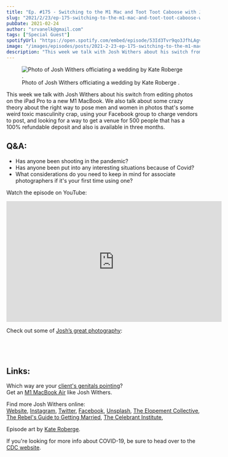 ```yaml
---
title: "Ep. #175 - Switching to the M1 Mac and Toot Toot Caboose with Josh Withers"
slug: "2021/2/23/ep-175-switching-to-the-m1-mac-and-toot-toot-caboose-with-josh-withers"
pubDate: 2021-02-24
author: "srvanelk@gmail.com"
tags: ["Special Guest"]
spotifyUrl: "https://open.spotify.com/embed/episode/53Id3Tvr9qo3JfhLAgvFX0?utm_source=generator"
image: "/images/episodes/posts/2021-2-23-ep-175-switching-to-the-m1-mac-and-toot-toot-caboose-with-josh-withers/KRP_Annaleise_Jarrod-69.webp"
description: "This week we talk with Josh Withers about his switch from editing photos on the iPad Pro to a new M1 MacBook. We also talk about some crazy theory about the right way to pose men and women in photos that's some weird toxic masculinity crap, using your Facebook group to charge vendors to post, and looking for a way to get a venue for 500 people that has a 100% refundable deposit and also is available in three months."
---
```


<figure>
  <img src="/images/episodes/posts/2021-2-23-ep-175-switching-to-the-m1-mac-and-toot-toot-caboose-with-josh-withers/KRP_Annaleise_Jarrod-69.webp" alt=" Photo of Josh Withers officiating a wedding by  Kate Roberge . " />
  <figcaption>Photo of Josh Withers officiating a wedding by  Kate Roberge .</figcaption>
</figure>
<SpotifyEmbed
  spotifyUrl={frontmatter.spotifyUrl}
  coverImage={frontmatter.image}
  coverAlt={frontmatter.title}
  title="Wedding Photo Hangover"
  subtitle="Tap to load this episode"
/>

This week we talk with Josh Withers about his switch from editing photos on the iPad Pro to a new M1 MacBook. We also talk about some crazy theory about the right way to pose men and women in photos that's some weird toxic masculinity crap, using your Facebook group to charge vendors to post, and looking for a way to get a venue for 500 people that has a 100% refundable deposit and also is available in three months.

## Q&A:
- Has anyone been shooting in the pandemic?
- Has anyone been put into any interesting situations because of Covid?
- What considerations do you need to keep in mind for associate photographers if it's your first time using one?

Watch the episode on YouTube:
<iframe width="560" height="315" src="https://www.youtube.com/embed/AIc3Mz9ZGi8?si=m2qWjdopiLMiCJqe" title="YouTube video player" frameborder="0" allow="accelerometer; autoplay; clipboard-write; encrypted-media; gyroscope; picture-in-picture; web-share" referrerpolicy="strict-origin-when-cross-origin" allowfullscreen></iframe>

Check out some of [Josh’s great photography](https://ahoyjosh.com/collection/):

<figure>
  <img src="/images/episodes/posts/2021-2-23-ep-175-switching-to-the-m1-mac-and-toot-toot-caboose-with-josh-withers/josh-withers-aWW8ZGsfNc4-unsplash.webp" alt="" />
</figure>
<figure>
  <img src="/images/episodes/posts/2021-2-23-ep-175-switching-to-the-m1-mac-and-toot-toot-caboose-with-josh-withers/josh-withers-KPQt4OHon5U-unsplash.webp" alt="" />
</figure>
<figure>
  <img src="/images/episodes/posts/2021-2-23-ep-175-switching-to-the-m1-mac-and-toot-toot-caboose-with-josh-withers/josh-withers-rTf7VjifEJc-unsplash.webp" alt="" />
</figure>
<figure>
  <img src="/images/episodes/posts/2021-2-23-ep-175-switching-to-the-m1-mac-and-toot-toot-caboose-with-josh-withers/josh-withers-ZIGKmUQq19I-unsplash.webp" alt="" />
</figure>

## Links:  
Which way are your [client's genitals pointing](https://www.dailydot.com/unclick/green-lines-crotch-pointing-rivelino/)?  
Get an [M1 MacBook Air](https://amzn.to/3smiJHz) like Josh Withers.

Find more Josh Withers online:  
[Website](https://joshwithers.com.au/), [Instagram](https://www.instagram.com/hellojoshwithers/), [Twitter](https://twitter.com/JoshuaWithers), [Facebook](https://www.facebook.com/hellojoshwithers), [Unsplash](https://unsplash.com/@joshwithers), [The Elopement Collective](https://elopementcollective.com/), [The Rebel's Guide to Getting Married](https://therebels.guide/), [The Celebrant Institute](https://celebrant.institute/),

Episode art by [Kate Roberge](https://kateroberge.co.nz/).

If you're looking for more info about COVID-19, be sure to head over to the [CDC website](https://www.cdc.gov/coronavirus/2019-ncov/index.html).
